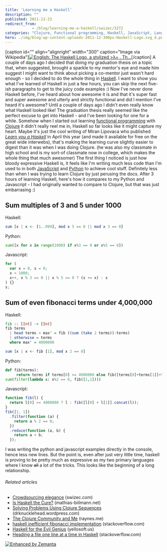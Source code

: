 ```yaml
---
title: 'Learning me a Haskell'
description: ""
published: 2011-12-23
redirect_from: 
            - /blog/learning-me-a-haskell/swizec/3272
categories: "Clojure, Functional programming, Haskell, JavaScript, Languages, Learning, Programming, python, Uncategorized"
hero: ./img/blog-wp-content-uploads-2011-12-300px-Haskell-Logo.svg_4.png
---
```

\[caption id=&quot;&quot; align=&quot;alignright&quot; width=&quot;300&quot; caption=&quot;Image via Wikipedia&quot;][![English: The Haskell Logo, a stylized >λ= . Th...](./img/blog-wp-content-uploads-2011-12-300px-Haskell-Logo.svg_4.png "English: The Haskell Logo, a stylized >λ= . Th...")](http://commons.wikipedia.org/wiki/File:Haskell-Logo.svg)\[/caption] A couple of days ago I decided that doing my graduation thesis on a topic that, when suggested, brought a sparkle to my mentor&#x27;s eye and made him suggest I might want to think about picking a co-mentor just wasn&#x27;t hard enough - so I decided to do the whole thing in [Haskell](http://haskell.org "Haskell (programming language)"). I want to show you what I&#x27;ve learned of Haskell in just a few hours, you can skip the next five-ish paragraphs to get to the juicy code examples :) Now I&#x27;ve never done Haskell before, I&#x27;ve heard about how awesome it is and that it&#x27;s super fast and super awesome and utterly and strictly functional and did I mention I&#x27;ve heard it&#x27;s awesome? Until a couple of days ago I didn&#x27;t even really know what Haskell looked like! The graduation thesis really seemed like the perfect excuse to get into Haskell - and I&#x27;ve been looking for one for a while. Somehow when I started out learning [functional programming](http://en.wikipedia.org/wiki/Functional_programming "Functional programming") with [Clojure](http://clojure.org "Clojure") it didn&#x27;t really reel me in, Haskell so far looks like it might capture my heart. Maybe it&#x27;s just the cool writing of Miran Lipovaca who published _[Learn you a Haskell](http://learnyouahaskell.com/)_ in April this year (and made it available for free on the great wide interwebs), that&#x27;s making the learning curve slightly easier to digest than it was when I was doing Clojure. (he was also my classmate in high school and is my sort-of classmate now in college, which makes the whole thing that much awesomer) The first thing I noticed is just how bloody expressive Haskell is, it feels like I&#x27;m writing much less code than I&#x27;m used to in both [JavaScript](http://en.wikipedia.org/wiki/JavaScript "JavaScript") and [Python](http://www.python.org/ "Python (programming language)") to achieve cool stuff. Definitely less than when I was trying to learn Clojure by just perusing the docs. After 3 hours of learning Haskell, here&#x27;s how it compares to my Python and Javascript - I had originally wanted to compare to Clojure, but that was just embarrasing :)

## Sum multiples of 3 and 5 under 1000

Haskell:

```haskell
sum [x | x <- [1..999], mod x 5 == 0 || mod x 3 == 0]
```

Python:

```python
sum([x for x in range(1000) if x%3 == 0 or x%5 == 0])
```

Javascript:

```javascript
for (
  var x = 0, s = 0;
  x < 1000;
  x++, x % 3 == 0 || x % 5 == 0 ? (s += x) : s
) {}
s;
```

## Sum of even fibonacci terms under 4,000,000

Haskell:

```haskell
fib :: [Int] -> [Int]
fib terms
  | head terms < max' = fib ((sum (take 2 terms)):terms)
  | otherwise = terms
  where max' = 4000000

sum [x | x <- fib [1], mod x 2 == 0]
```

Python:

```python
def fib(terms):
     return terms if terms[0] >= 4000000 else fib([terms[0]+terms[1]]+terms)
sum(filter(lambda x: x%2 == 0, fib([1,1])))
```

Javascript:

```javascript
function fib(l) {
  return l[0] >= 4000000 ? l : fib([l[0] + l[1]].concat(l));
}
fib([1, 1])
  .filter(function (a) {
    return a % 2 == 0;
  })
  .reduce(function (a, b) {
    return a + b;
  });
```

I was writing the python and javascript examples directly in the console, hence less new lines. But the point is, even after just very little time, haskell is proving to be pretty much as expressive as my two primary languages where I know ~~all~~ a lot of the tricks. This looks like the beginning of a long relationship.

###### Related articles

- [Crowdsourcing elegance](http://swizec.com/blog/crowdsourcing-elegance/swizec/2608) (swizec.com)
- [Is Haskell the Cure?](http://mathias-biilmann.net/posts/2011/10/is-haskell-the-cure) (mathias-biilmann.net)
- [Solving Problems Using Clojure Sequences](http://drknucklehead.wordpress.com/2011/10/11/solving-problems-using-clojure-sequences/) (drknucklehead.wordpress.com)
- [The Clojure Community and Me](http://blog.raynes.me/blog/2011/11/27/the-clojure-community-and-me/) (raynes.me)
- [haskell inefficient fibonacci implementation](http://stackoverflow.com/questions/7854040/haskell-inefficient-fibonacci-implementation) (stackoverflow.com)
- [Haskell for the Evil Genius](http://www.yellosoft.us/evilgenius/) (yellosoft.us)
- [Heading a file one line at a time in Haskell](http://stackoverflow.com/questions/8366093/heading-a-file-one-line-at-a-time-in-haskell) (stackoverflow.com)

[![Enhanced by Zemanta](http://img.zemanta.com/zemified_e.png?x-id=9436ee3b-db83-41f4-bece-a7b4eb989080)](http://www.zemanta.com/ "Enhanced by Zemanta")
